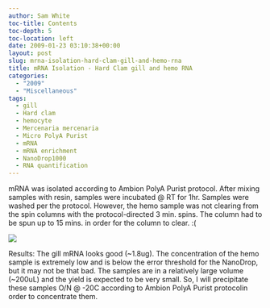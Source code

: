 ```yaml
---
author: Sam White
toc-title: Contents
toc-depth: 5
toc-location: left
date: 2009-01-23 03:10:38+00:00
layout: post
slug: mrna-isolation-hard-clam-gill-and-hemo-rna
title: mRNA Isolation - Hard Clam gill and hemo RNA
categories:
  - "2009"
  - "Miscellaneous"
tags:
  - gill
  - Hard clam
  - hemocyte
  - Mercenaria mercenaria
  - Micro PolyA Purist
  - mRNA
  - mRNA enrichment
  - NanoDrop1000
  - RNA quantification
---
```


mRNA was isolated according to Ambion PolyA Purist protocol. After mixing samples with resin, samples were incubated @ RT for 1hr. Samples were washed per the protocol. However, the hemo sample was not clearing from the spin columns with the protocol-directed 3 min. spins. The column had to be spun up to 15 mins. in order for the column to clear. :(

![](https://eagle.fish.washington.edu/Arabidopsis/RNA%20Spec%20Readings/20090122%20RNA%20SJW-02.png)

Results: The gill mRNA looks good (~1.8ug). The concentration of the hemo sample is extremely low and is below the error threshold for the NanoDrop, but it may not be that bad. The samples are in a relatively large volume (~200uL) and the yield is expected to be very small. So, I will precipitate these samples O/N @ -20C according to Ambion PolyA Purist protocolin order to concentrate them.
